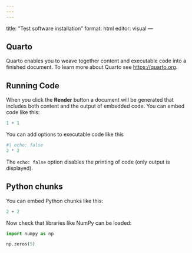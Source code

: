 ```yaml
---
---
---
```

title: "Test software installation"
format: html
editor: visual
---

## Quarto

Quarto enables you to weave together content and executable code into a finished document. To learn more about Quarto see <https://quarto.org>.

## Running Code

When you click the **Render** button a document will be generated that includes both content and the output of embedded code. You can embed code like this:

```r
1 + 1
```

You can add options to executable code like this

```r
#| echo: false
2 * 2
```

The `echo: false` option disables the printing of code (only output is displayed).

## Python chunks

You can embed Python chunks like this:

```python
2 + 2
```

Now check that libraries like NumPy can be loaded:

```python
import numpy as np

np.zeros(5)
```
